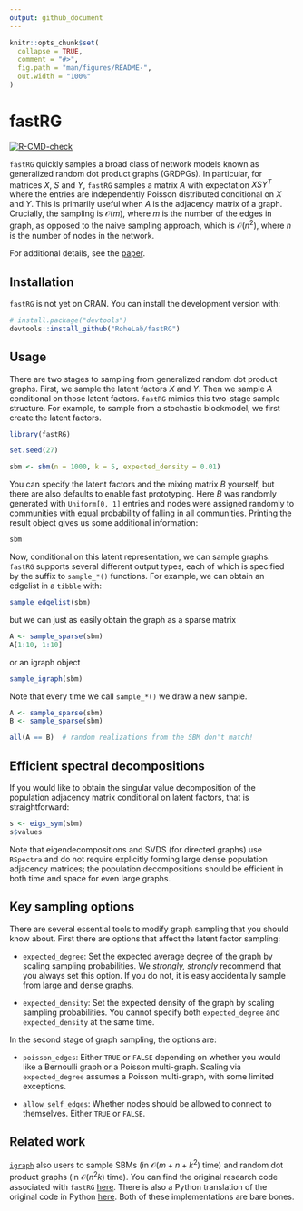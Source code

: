 ```yaml
---
output: github_document
---
```


<!-- README.md is generated from README.Rmd. Please edit that file -->

```r
knitr::opts_chunk$set(
  collapse = TRUE,
  comment = "#>",
  fig.path = "man/figures/README-",
  out.width = "100%"
)
```

# fastRG

<!-- badges: start -->
[![R-CMD-check](https://github.com/alexpghayes/fastRG/workflows/R-CMD-check/badge.svg)](https://github.com/alexpghayes/fastRG/actions)
<!-- badges: end -->

`fastRG` quickly samples a broad class of network models known as generalized random dot product graphs (GRDPGs). In particular, for matrices $X$, $S$ and $Y$, `fastRG` samples a matrix $A$ with expectation $X S Y^T$ where the entries are independently Poisson distributed conditional on $X$ and $Y$. This is primarily useful when $A$ is the adjacency matrix of a graph. Crucially, the sampling is $\mathcal O(m)$, where $m$ is the number of the edges in graph, as opposed to the naive sampling approach, which is $\mathcal O(n^2)$, where $n$ is the number of nodes in the network.

For additional details, see the [paper](https://arxiv.org/abs/1703.02998).

## Installation

`fastRG` is not yet on CRAN. You can install the development version
with:

``` r
# install.package("devtools")
devtools::install_github("RoheLab/fastRG")
```

## Usage

There are two stages to sampling from generalized random dot product graphs. First, we sample the latent factors $X$ and $Y$. Then we sample $A$ conditional on those latent factors. `fastRG` mimics this two-stage sample structure. For example, to sample from a stochastic blockmodel, we first create the latent factors. 

```r
library(fastRG)

set.seed(27)

sbm <- sbm(n = 1000, k = 5, expected_density = 0.01)
```

You can specify the latent factors and the mixing matrix $B$ yourself, but there are also defaults to enable fast prototyping. Here $B$ was randomly generated with `Uniform[0, 1]` entries and nodes were assigned randomly to communities with equal probability of falling in all communities. Printing the result object gives us some additional information:

```r
sbm
```
Now, conditional on this latent representation, we can sample graphs. `fastRG` supports several different output types, each of which is specified by the suffix to `sample_*()` functions. For example, we can obtain an edgelist in a `tibble` with:

```r
sample_edgelist(sbm)
```

but we can just as easily obtain the graph as a sparse matrix

```r
A <- sample_sparse(sbm)
A[1:10, 1:10]
```

or an igraph object

```r
sample_igraph(sbm)
```

Note that every time we call `sample_*()` we draw a new sample.

```r
A <- sample_sparse(sbm)
B <- sample_sparse(sbm)

all(A == B)  # random realizations from the SBM don't match!
```

## Efficient spectral decompositions

If you would like to obtain the singular value decomposition of the population adjacency matrix conditional on latent factors, that is straightforward:

```r
s <- eigs_sym(sbm)
s$values
```

Note that eigendecompositions and SVDS (for directed graphs) use `RSpectra` and do not require explicitly forming large dense population adjacency matrices; the population decompositions should be efficient in both time and space for even large graphs.

## Key sampling options

There are several essential tools to modify graph sampling that you should know about. First there are options that affect the latent factor sampling:

- `expected_degree`: Set the expected average degree of the graph by scaling sampling probabilities. We *strongly, strongly* recommend that you always set this option. If you do not, it is easy accidentally sample from large and dense graphs.

- `expected_density`: Set the expected density of the graph by scaling sampling probabilities. You cannot specify both `expected_degree` and `expected_density` at the same time.

In the second stage of graph sampling, the options are:

- `poisson_edges`: Either `TRUE` or `FALSE` depending on whether you would like a Bernoulli graph or a Poisson multi-graph. Scaling via `expected_degree` assumes a Poisson multi-graph, with some limited exceptions.

- `allow_self_edges`: Whether nodes should be allowed to connect to themselves. Either `TRUE` or `FALSE`.

## Related work

[`igraph`](https://igraph.org/r/) also users to sample SBMs (in $\mathcal O(m + n + k^2)$ time) and random dot product graphs (in $\mathcal O(n^2 k)$ time). You can find the original research code associated with `fastRG` [here](https://github.com/raningtky/sampleRDPG). There is also a Python translation of the original code in Python [here](https://github.com/yunjhongwu/matrix-routines/blob/master/fastRG.py). Both of these implementations are bare bones.

